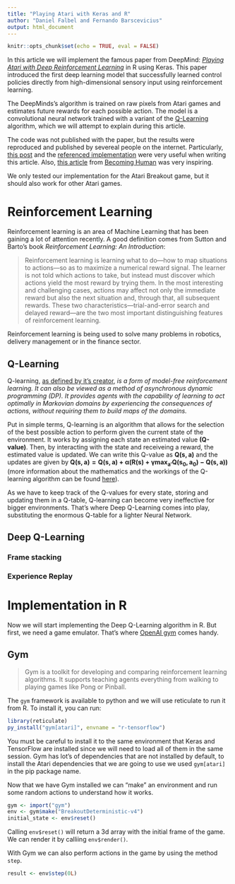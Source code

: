 ```yaml
---
title: "Playing Atari with Keras and R"
author: "Daniel Falbel and Fernando Barscevicius"
output: html_document
---
```


```r
knitr::opts_chunk$set(echo = TRUE, eval = FALSE)
```

In this article we will implement the famous paper from DeepMind: [*Playing Atari with Deep Reinforcement Learning*](https://www.cs.toronto.edu/~vmnih/docs/dqn.pdf) in R using Keras. This paper introduced the first deep learning model that successfully learned control policies directly from high-dimensional sensory input using reinforcement learning.

The DeepMinds's algorithm is trained on raw pixels from Atari games and estimates future rewards for each possible action. The model is a convolutional neural network trained with a variant of the [Q-Learning](https://en.wikipedia.org/wiki/Q-learning) algorithm, which we will attempt to explain during this article.

The code was not published with the paper, but the results were reproduced and published by severeal people on the internet. Particularly, [this post](https://yanpanlau.github.io/2016/07/10/FlappyBird-Keras.html) and the [referenced implementation](https://github.com/yenchenlin/DeepLearningFlappyBird) were very useful when writing this article. Also, [this article](https://becominghuman.ai/lets-build-an-atari-ai-part-1-dqn-df57e8ff3b26) from [Becoming Human](https://becominghuman.ai) was very inspiring.

We only tested our implementation for the Atari Breakout game, but it should also work for other Atari games.

# Reinforcement Learning

Reinforcement learning is an area of Machine Learning that has been gaining a lot of attention recently. A good definition comes from Sutton and Barto's book *Reinforcement Learning: An Introduction*:

> Reinforcement learning is learning what to do—how to map situations to actions—so as to maximize a numerical reward signal. The learner is not told which actions to take, but instead must discover which actions yield the most reward by trying them. In the most interesting and challenging cases, actions may affect not only the immediate reward but also the next situation and, through that, all subsequent rewards. These two characteristics—trial-and-error search and delayed reward—are the two most important distinguishing features of reinforcement learning.

Reinforcement learning is being used to solve many problems in robotics, delivery management or in the finance sector.

## Q-Learning

Q-learning, [as defined by it's creator](https://link.springer.com/content/pdf/10.1007%2FBF00992698.pdf), *is a form of model-free reinforcement learning. It can also be viewed as a method of asynchronous dynamic programming (DP). It provides agents with the capability of learning to act optimally in Markovian domains by experiencing the consequences of actions, without requiring them to build maps of the domains.*

Put in simple terms, Q-learning is an algorithm that allows for the selection of the best possible action to perform given the current state of the environment. It works by assigning each state an estimated value **(Q-value)**. Then, by interacting with the state and receiveing a reward, the estimated value is updated. We can write this Q-value as $\mathbf{Q(s, a)}$ and the updates are given by $\mathbf{Q(s, a) = Q(s, a) + \alpha(R(s) + γmax_{a'}Q(s_0, a_0) − Q(s, a))}$ (more information about the mathematics and the workings of the Q-learning algorithm can be found [here](http://neuro.cs.ut.ee/demystifying-deep-reinforcement-learning/)).

As we have to keep track of the Q-values for every state, storing and updating them in a Q-table, Q-learning can become very ineffective for bigger environments. That's where Deep Q-Learning comes into play, substituting the enormous Q-table for a lighter Neural Network.

## Deep Q-Learning

### Frame stacking

### Experience Replay

# Implementation in R

Now we will start implementing the Deep Q-Learning algorithm in R. But first, we need a game emulator. That's where [OpenAI gym](https://gym.openai.com) comes handy. 

## Gym

> Gym is a toolkit for developing and comparing reinforcement learning algorithms. It supports teaching agents everything from walking to playing games like Pong or Pinball.

The `gym` framework is available to python and we will use reticulate to run it from R. To install it, you can run:

```r
library(reticulate)
py_install("gym[atari]", envname = "r-tensorflow")
```

You must be careful to install it to the same environment that Keras and TensorFlow are installed since we will need to load all of them in the same session. Gym has lot's of dependencies that are not installed by default, to install the Atari dependencies that we are going to use we used `gym[atari]` in the pip package name.

Now that we have Gym installed we can "make" an environment and run some random actions to understand how it works.

```r
gym <- import("gym")
env <- gym$make("BreakoutDeterministic-v4")
initial_state <- env$reset()
```

Calling `env$reset()` will return a 3d array with the initial frame of the game.
We can render it by calliing `env$render()`.

With Gym we can also perform actions in the game by using the method `step`.

```r
result <- env$step(0L)
```
















